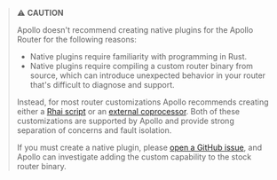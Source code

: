 <blockquote>

⚠️ **CAUTION**

Apollo doesn't recommend creating native plugins for the Apollo Router for the following reasons:

- Native plugins require familiarity with programming in Rust.
- Native plugins require compiling a custom router binary from source, which can introduce unexpected behavior in your router that's difficult to diagnose and support.

Instead, for most router customizations Apollo recommends creating either a [Rhai script](/customizations/rhai/) or an [external coprocessor](/customizations/coprocessor/). Both of these customizations are supported by Apollo and provide strong separation of concerns and fault isolation.

If you must create a native plugin, please [open a GitHub issue](https://github.com/apollographql/router/issues), and Apollo can investigate adding the custom capability to the stock router binary.

</blockquote>
